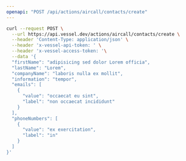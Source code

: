 ```yaml
---
openapi: "POST /api/actions/aircall/contacts/create"
---
```


<RequestExample>

```bash Request
curl --request POST \
  --url https://api.vessel.dev/actions/aircall/contacts/create \
  --header 'Content-Type: application/json' \
  --header 'x-vessel-api-token: ' \
  --header 'x-vessel-access-token: '\
  --data '{
  "firstName": "adipisicing sed dolor Lorem officia",
  "lastName": "Lorem",
  "companyName": "laboris nulla ex mollit",
  "information": "tempor",
  "emails": [
    {
      "value": "occaecat eu sint",
      "label": "non occaecat incididunt"
    }
  ],
  "phoneNumbers": [
    {
      "value": "ex exercitation",
      "label": "in"
    }
  ]
}'
```

</RequestExample>
